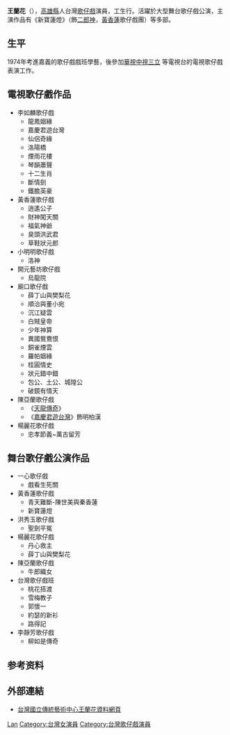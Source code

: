 {{Otheruses|other=名为王兰花的其他人物|王兰花}}
{{BLP unsourced|time=2021-02-09T06:27:41+00:00}} 
'''王蘭花'''（{{bd|1955年}}），[[高雄縣|高雄縣]]人台灣[[歌仔戲|歌仔戲]]演員，工生行。活躍於大型舞台歌仔戲公演，主演作品有《新寶蓮燈》（飾[[二郎神|二郎神]]，[[黃香蓮|黃香蓮]]歌仔戲團）等多部。

== 生平 ==
1974年考進嘉義的歌仔戲戲班學藝，後參加[[華視|華視]][[中視|中視]][[三立|三立]]  等電視台的電視歌仔戲表演工作。

==電視歌仔戲作品==
*李如麟歌仔戲
**龍鳳姻緣
**嘉慶君遊台灣
**仙侶奇緣
**洛陽橋
**煙雨花樓
**琴韻蕭聲
**十二生肖
**斷情劍
**鐵膽英豪
*黃香蓮歌仔戲
**逍遙公子
**財神闖天關
**福氣神爺
**臭頭洪武君
**草鞋狀元郎
*小明明歌仔戲
**洛神
*開元藝坊歌仔戲
**烏龍院
*廟口歌仔戲
**薛丁山與樊梨花
**順治與董小宛
**沉江疑雲
**白賊皇帝
**少年神算
**異國鴛鴦恨
**銅雀煙雲
**羅帕姻緣
**桂圓情史
**狀元錯中錯
**包公、土公、城隍公
**破鏡有情天
*陳亞蘭歌仔戲
**《[[天龍傳奇|天龍傳奇]]》
**《[[嘉慶君遊台灣_(2022年電視劇)|嘉慶君遊台灣]]》飾明柏漢
*楊麗花歌仔戲
**忠孝節義~萬古留芳

==舞台歌仔戲公演作品==
*一心歌仔戲
**戲看生死關
*黃香蓮歌仔戲
**青天難斷-陳世美與秦香蓮
**新寶蓮燈
*洪秀玉歌仔戲
**聖劍平冤
*楊麗花歌仔戲
**丹心救主
**薛丁山與樊梨花
*陳亞蘭歌仔戲
**牛郎織女
*台灣歌仔戲班
**桃花搭渡
**雪梅教子
**郭懷一
**約瑟的新衫
**路得記
*李靜芳歌仔戲
**柳如是傳奇

== 参考资料 ==
{{reflist}}

== 外部連結 ==
* [http://kn.ncfta.gov.tw/opera/HTML/talent101.htm 台灣國立傳統藝術中心王蘭花資料網頁] {{Wayback|url=http://kn.ncfta.gov.tw/opera/HTML/talent101.htm |date=20090123084419 }}

{{Authority control}}
{{DEFAULTSORT:Wang王}}
[[Category:王姓|Lan]]
[[Category:台灣女演員|Category:台灣女演員]]
[[Category:台灣歌仔戲演員|Category:台灣歌仔戲演員]]